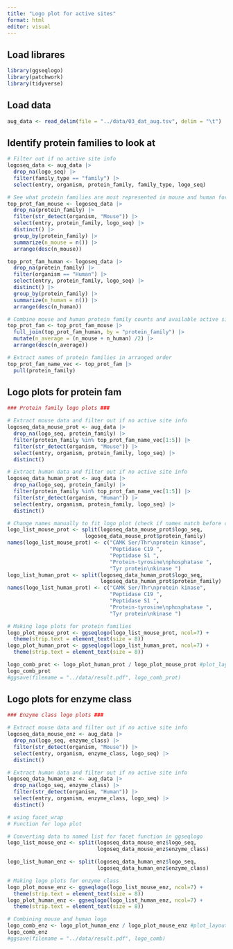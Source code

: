 ```yaml
---
title: "Logo plot for active sites"
format: html
editor: visual
---
```


## Load librares

```r
library(ggseqlogo)
library(patchwork)
library(tidyverse)
```

## Load data

```r
aug_data <- read_delim(file = "../data/03_dat_aug.tsv", delim = "\t")
```

## Identify protein families to look at

```r
# Filter out if no active site info
logoseq_data <- aug_data |> 
  drop_na(logo_seq) |> 
  filter(family_type == "family") |> 
  select(entry, organism, protein_family, family_type, logo_seq)

# See what protein families are most represented in mouse and human for active site data
top_prot_fam_mouse <- logoseq_data |>
  drop_na(protein_family) |> 
  filter(str_detect(organism, "Mouse")) |> 
  select(entry, protein_family, logo_seq) |> 
  distinct() |> 
  group_by(protein_family) |> 
  summarize(n_mouse = n()) |>
  arrange(desc(n_mouse))

top_prot_fam_human <- logoseq_data |>
  drop_na(protein_family) |> 
  filter(organism == "Human") |>
  select(entry, protein_family, logo_seq) |> 
  distinct() |> 
  group_by(protein_family) |> 
  summarize(n_human = n()) |>
  arrange(desc(n_human))

# Combine mouse and human protein family counts and available active site information
top_prot_fam <- top_prot_fam_mouse |> 
  full_join(top_prot_fam_human, by = "protein_family") |> 
  mutate(n_average = (n_mouse + n_human) /2) |>
  arrange(desc(n_average))

# Extract names of protein families in arranged order
top_prot_fam_name_vec <- top_prot_fam |> 
  pull(protein_family)
```

## Logo plots for protein fam

```r
### Protein family logo plots ###

# Extract mouse data and filter out if no active site info
logoseq_data_mouse_prot <- aug_data |> 
  drop_na(logo_seq, protein_family) |>
  filter(protein_family %in% top_prot_fam_name_vec[1:5]) |> 
  filter(str_detect(organism, "Mouse")) |> 
  select(entry, organism, protein_family, logo_seq) |> 
  distinct()

# Extract human data and filter out if no active site info
logoseq_data_human_prot <- aug_data |> 
  drop_na(logo_seq, protein_family) |>
  filter(protein_family %in% top_prot_fam_name_vec[1:5]) |> 
  filter(str_detect(organism, "Human")) |> 
  select(entry, organism, protein_family, logo_seq) |> 
  distinct()

# Change names manually to fit logo plot (check if names match before changing them)
logo_list_mouse_prot <- split(logoseq_data_mouse_prot$logo_seq,
                         logoseq_data_mouse_prot$protein_family)
names(logo_list_mouse_prot) <- c("CAMK Ser/Thr\nprotein kinase",
                                 "Peptidase C19 ",
                                 "Peptidase S1 ",
                                 "Protein-tyrosine\nphosphatase ",
                                 "Tyr protein\nkinase ")
logo_list_human_prot <- split(logoseq_data_human_prot$logo_seq,
                              logoseq_data_human_prot$protein_family)
names(logo_list_human_prot) <- c("CAMK Ser/Thr\nprotein kinase",
                                 "Peptidase C19 ",
                                 "Peptidase S1 ",
                                 "Protein-tyrosine\nphosphatase ",
                                 "Tyr protein\nkinase ")

# Making logo plots for protein families
logo_plot_mouse_prot <- ggseqlogo(logo_list_mouse_prot, ncol=7) +
  theme(strip.text = element_text(size = 8))
logo_plot_human_prot <- ggseqlogo(logo_list_human_prot, ncol=7) +
  theme(strip.text = element_text(size = 8))

logo_comb_prot <- logo_plot_human_prot / logo_plot_mouse_prot #plot_layout(guides = "collect")
logo_comb_prot
#ggsave(filename = "../data/result.pdf", logo_comb_prot)
```

## Logo plots for enzyme class

```r
### Enzyme class logo plots ###

# Extract mouse data and filter out if no active site info
logoseq_data_mouse_enz <- aug_data |>
  drop_na(logo_seq, enzyme_class) |>
  filter(str_detect(organism, "Mouse")) |>
  select(entry, organism, enzyme_class, logo_seq) |>
  distinct()

# Extract human data and filter out if no active site info
logoseq_data_human_enz <- aug_data |>
  drop_na(logo_seq, enzyme_class) |>
  filter(str_detect(organism, "Human")) |>
  select(entry, organism, enzyme_class, logo_seq) |>
  distinct()

# using facet_wrap
# Function for logo plot

# Converting data to named list for facet function in ggseqlogo
logo_list_mouse_enz <- split(logoseq_data_mouse_enz$logo_seq,
                             logoseq_data_mouse_enz$enzyme_class)

logo_list_human_enz <- split(logoseq_data_human_enz$logo_seq,
                             logoseq_data_human_enz$enzyme_class)

# Making logo plots for enzyme class
logo_plot_mouse_enz <- ggseqlogo(logo_list_mouse_enz, ncol=7) +
  theme(strip.text = element_text(size = 8))
logo_plot_human_enz <- ggseqlogo(logo_list_human_enz, ncol=7) +
  theme(strip.text = element_text(size = 8))

# Combining mouse and human logo
logo_comb_enz <- logo_plot_human_enz / logo_plot_mouse_enz #plot_layout(guides = "collect")
logo_comb_enz
#ggsave(filename = "../data/result.pdf", logo_comb)
```

```r

```
